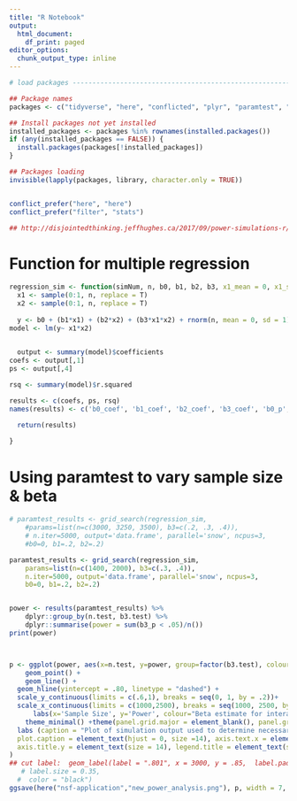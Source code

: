 ```yaml
---
title: "R Notebook"
output:
  html_document:
    df_print: paged
editor_options:
  chunk_output_type: inline
---
```


```r


# load packages -----------------------------------------------------------

## Package names
packages <- c("tidyverse", "here", "conflicted", "plyr", "paramtest", "umap")

## Install packages not yet installed
installed_packages <- packages %in% rownames(installed.packages())
if (any(installed_packages == FALSE)) {
  install.packages(packages[!installed_packages])
}

## Packages loading
invisible(lapply(packages, library, character.only = TRUE))


conflict_prefer("here", "here")
conflict_prefer("filter", "stats")

## http://disjointedthinking.jeffhughes.ca/2017/09/power-simulations-r/
```

# Function for multiple regression

```r

regression_sim <- function(simNum, n, b0, b1, b2, b3, x1_mean = 0, x1_sd = 1, err_mean = 0, err_sd = 1) {
  x1 <- sample(0:1, n, replace = T)
  x2 <- sample(0:1, n, replace = T)
  
  y <- b0 + (b1*x1) + (b2*x2) + (b3*x1*x2) + rnorm(n, mean = 0, sd = 1)
model <- lm(y~ x1*x2)

  
  output <- summary(model)$coefficients
coefs <- output[,1]
ps <- output[,4]

rsq <- summary(model)$r.squared

results <- c(coefs, ps, rsq)
names(results) <- c('b0_coef', 'b1_coef', 'b2_coef', 'b3_coef', 'b0_p', 'b1_p', 'b2_p', 'b3_p', 'rsq')

  return(results)
  
}

```


# Using paramtest to vary sample size & beta 

```r

# paramtest_results <- grid_search(regression_sim,
    #params=list(n=c(3000, 3250, 3500), b3=c(.2, .3, .4)),
    # n.iter=5000, output='data.frame', parallel='snow', ncpus=3,
    #b0=0, b1=.2, b2=.2)

paramtest_results <- grid_search(regression_sim,
    params=list(n=c(1400, 2000), b3=c(.3, .4)),
    n.iter=5000, output='data.frame', parallel='snow', ncpus=3,
    b0=0, b1=.2, b2=.2)


power <- results(paramtest_results) %>%
    dplyr::group_by(n.test, b3.test) %>%
    dplyr::summarise(power = sum(b3_p < .05)/n())
print(power)




```
```r

p <- ggplot(power, aes(x=n.test, y=power, group=factor(b3.test), colour=factor(b3.test))) +
    geom_point() +
    geom_line() +
  geom_hline(yintercept = .80, linetype = "dashed") +
  scale_y_continuous(limits = c(.6,1), breaks = seq(0, 1, by = .2))+ 
  scale_x_continuous(limits = c(1000,2500), breaks = seq(1000, 2500, by = 400))+
      labs(x='Sample Size', y='Power', colour="Beta estimate for interaction") +
    theme_minimal() +theme(panel.grid.major = element_blank(), panel.grid.minor = element_blank()) + theme(axis.line = element_line(color= "black")) +
  labs (caption = "Plot of simulation output used to determine necessary \n sample size for at least 80% power in both proposed studies.") + theme(
  plot.caption = element_text(hjust = 0, size =14), axis.text.x = element_text(size = 14), legend.text = element_text(size =14), axis.text.y = element_text(size = 14), axis.title.x = element_text(size = 14),
  axis.title.y = element_text(size = 14), legend.title = element_text(size = 14)
)
## cut label:  geom_label(label = ".801", x = 3000, y = .85,  label.padding = unit(0.55, "lines"), # Rectangle size around label
   # label.size = 0.35,
  #  color = "black")
ggsave(here("nsf-application","new_power_analysis.png"), p, width = 7, height = 7)

```


